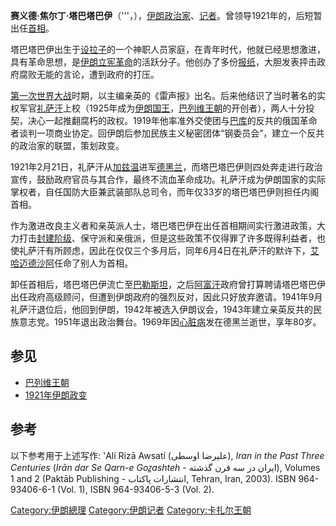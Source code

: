 {{Infobox President
| name         = 赛义德·焦尔丁·塔巴塔巴伊<br>سید ضیاءالدین طباطبایی
| image        = SeyyedZia.jpg
| birth_date   = 1888年
| birth_place  = [[伊朗|伊朗]][[设拉子|设拉子]]
| death_date   = 1969年8月29日
| death_place  = [[伊朗|伊朗]][[德黑兰|德黑兰]]
| order        = [[伊朗总理列表|伊朗首相]]
| term_start   = 1921年2月21日
| term_end     = 1921年6月4日
| monarch      = [[艾哈邁德沙阿|艾哈邁德沙阿]]
| predecessor  = [[法图拉汗·阿克巴尔|法图拉汗·阿克巴尔]]<br>(Fathollah Khan Akbar)
| successor    = [[艾哈迈德·盖瓦姆|艾哈迈德·盖瓦姆]]<br>(Ahmad Qavam)
| party        = [[祖国党_(伊朗)|祖国党]]
| alma_mater   =
| religion     = [[什叶派|什叶派]]
| spouse       =
| website      =
}}
'''赛义德·焦尔丁·塔巴塔巴伊'''（{{lang-fa|سید ضیاءالدین طباطبایی}}'''，{{bd|1888年||1969年|8月29日|Tabatabaee, Seyyed Zia'eddin}}），[[伊朗|伊朗]][[政治家|政治家]]、[[记者|记者]]。曾领导1921年的{{tsl|en|1921 Persian coup d'état|1921年伊朗政变|不流血政变}}，后短暂出任[[伊朗首相|首相]]。

塔巴塔巴伊出生于[[设拉子|设拉子]]的一个神职人员家庭，在青年时代，他就已经思想激进，具有革命思想，是[[伊朗立宪革命|伊朗立宪革命]]的活跃分子。他创办了多份[[报纸|报纸]]，大胆发表抨击政府腐败无能的言论，遭到政府的打压。

[[第一次世界大战|第一次世界大战]]时期，以主编亲英的《雷声报》出名。后来他结识了当时著名的实权军官[[礼萨汗|礼萨汗]]上校（1925年成为[[伊朗国王|伊朗国王]]，[[巴列维王朝|巴列维王朝]]的开创者），两人十分投契，决心一起推翻腐朽的政权。1919年他率准外交使团与[[巴库|巴库]]的反共的俄国革命者谈判一项商业协定。回伊朗后参加民族主义秘密团体“钢委员会”，建立一个反共的政治家的联盟，策划政变。


1921年2月21日，礼萨汗从[[加兹温|加兹温]]进军[[德黑兰|德黑兰]]，而塔巴塔巴伊则四处奔走进行政治宣传，鼓励政府官员与其合作，最终不流血革命成功。礼萨汗成为伊朗国家的实际掌权者，自任国防大臣兼武装部队总司令，而年仅33岁的塔巴塔巴伊则担任内阁首相。

作为激进改良主义者和亲英派人士，塔巴塔巴伊在出任首相期间实行激进政策，大力打击[[封建阶级|封建阶级]]、保守派和亲俄派，但是这些政策不仅得罪了许多既得利益者，也使礼萨汗有所顾虑，因此在仅仅三个多月后，同年6月4日在礼萨汗的默许下，[[艾哈迈德沙阿|艾哈迈德沙阿]]任命了别人为首相。

卸任首相后，塔巴塔巴伊流亡至[[巴勒斯坦|巴勒斯坦]]，之后[[阿富汗|阿富汗]]政府曾打算聘请塔巴塔巴伊出任政府高级顾问，但遭到伊朗政府的强烈反对，因此只好放弃邀请。1941年9月礼萨汗退位后，他回到伊朗，1942年被选入伊朗议会，1943年建立亲英反共的民族意志党。1951年退出政治舞台。1969年因[[心脏病|心脏病]]发在德黑兰逝世，享年80岁。

==参见==
*[[巴列维王朝|巴列维王朝]]
*[[1921年伊朗政变|1921年伊朗政变]]

==参考==
以下参考用于上述写作: 'Alí Rizā Awsatí (عليرضا اوسطى), ''Iran in the Past Three Centuries'' (''Irān dar Se Qarn-e Goz̲ashteh'' - ايران در سه قرن گذشته), Volumes 1 and 2 (Paktāb Publishing - انتشارات پاکتاب, Tehran, Iran, 2003). ISBN 964-93406-6-1 (Vol. 1), ISBN 964-93406-5-3 (Vol. 2).

{{s-start}}
{{s-bef|before=[[法图拉汗·阿克巴尔|法图拉汗·阿克巴尔]]}}
{{s-ttl|title=[[伊朗总理列表|伊朗首相]]|years=1921}}
{{s-aft|after=[[艾哈迈德·盖瓦姆|艾哈迈德·盖瓦姆]]}}
{{s-end}}

{{伊朗总理}}
{{Authority control}}
{{DEFAULTSORT:Tabatabaee, Seyyed Zia'eddin}}

[[Category:伊朗總理|Category:伊朗總理]]
[[Category:伊朗记者|Category:伊朗记者]]
[[Category:卡扎尔王朝|Category:卡扎尔王朝]]